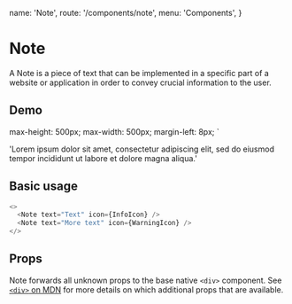   name: 'Note',
  route: '/components/note',
  menu: 'Components',
}



# Note

A Note is a piece of text that can be implemented in a specific part of a
website or application in order to convey crucial information to the user.

## Demo

  max-height: 500px;
  max-width: 500px;
  margin-left: 8px;
`

  'Lorem ipsum dolor sit amet, consectetur adipiscing elit, sed do eiusmod tempor incididunt ut labore et dolore magna aliqua.'

<div
  style={{
    padding: '2px',
    display: 'inline-grid',
    gridGap: '10px',
    gridTemplateColumns: 'repeat(auto-fit, minmax(100px, 1fr))',
    width: '100%',
  }}
>
  <Wrapper>
    <Note text={text} icon={InfoIcon} className="my-note" />
    <Note text={text} icon={WarningIcon} />
  </Wrapper>
</div>

## Basic usage

```typescript type=live
<>
  <Note text="Text" icon={InfoIcon} />
  <Note text="More text" icon={WarningIcon} />
</>
```

## Props

Note forwards all unknown props to the base native `<div>` component. See
[`<div>` on MDN](https://developer.mozilla.org/en-US/docs/Web/HTML/Element/div) for more
details on which additional props that are available.

<Props of="Note" />
